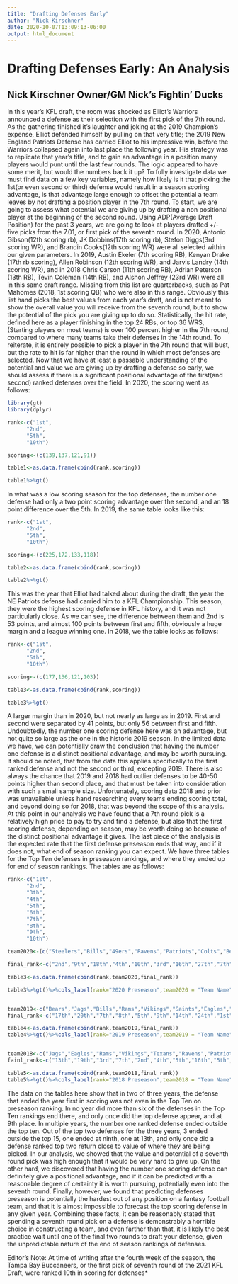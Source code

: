 ```yaml
---
title: "Drafting Defenses Early"
author: "Nick Kirschner"
date: 2020-10-07T13:09:13-06:00
output: html_document
---
```



# Drafting Defenses Early: An Analysis
## Nick Kirschner Owner/GM Nick's Fightin' Ducks



In this year’s KFL draft, the room was shocked as Elliot’s Warriors announced a defense as their selection with the first pick of the 7th round. As the gathering finished it’s laughter and joking at the 2019 Champion’s expense, Elliot defended himself by pulling on that very title; the 2019 New England Patriots Defense has carried Elliot to his impressive win, before the Warriors collapsed again into last place the following year. His strategy was to replicate that year's title, and to gain an advantage in a position many players would punt until the last few rounds. The logic appeared to have some merit, but would the numbers back it up? To fully investigate data we must find data on a few key variables, namely how likely is it that picking the 1st(or even second or third) defense would result in a season scoring advantage, is that advantage large enough to offset the potential a team leaves by not drafting a position player in the 7th round.
	To start, we are going to assess what potential we are giving up by drafting a non positional player at the beginning of the second round. Using ADP(Average Draft Position) for the past 3 years, we are going to look at players drafted +/- five picks from the 7.01, or first pick of the seventh round. In 2020, Antonio Gibson(12th scoring rb), JK Dobbins(17th scoring rb), Stefon Diggs(3rd scoring WR), and Brandin Cooks(12th scoring WR) were all selected within our given parameters. In 2019, Austin Ekeler (7th scoring RB), Kenyan Drake (17th rb scoring), Allen Robinson (12th scoring WR), and Jarvis Landry (14th scoring WR), and in 2018  Chris Carson (11th scoring RB), Adrian Peterson (13th RB), Tevin Coleman (14th RB), and Alshon Jeffrey (23rd WR) were all in this same draft range. Missing from this list are quarterbacks, such as Pat Mahomes (2018, 1st scoring QB) who were also in this range. Obviously this list hand picks the best values from each year's draft, and is not meant to show the overall value you will receive from the seventh round, but to show the potential of the pick you are giving up to do so. Statistically, the hit rate, defined here as a player finishing in the top 24 RBs, or top 36 WRS, (Starting players on most teams) is over 100 percent higher in the 7th round, compared to where many teams take their defenses in the 14th round. To reiterate, it is entirely possible to pick a player in the 7th round that will bust, but the rate to hit is far higher than the round in which most defenses are selected.
	Now that we have at least a passable understanding of the potential and value we are giving up by drafting a defense so early, we should assess if there is a significant positional advantage of the first(and second) ranked defenses over the field. In 2020, the scoring went as follows: 



```r
library(gt)
library(dplyr)

rank<-c("1st",
      "2nd",
      "5th",
      "10th")

scoring<-(c(139,137,121,91))

table1<-as.data.frame(cbind(rank,scoring))

table1%>%gt()

```
In what was a low scoring season for the top defenses, the number one defense had only a two point scoring advantage over the second, and an 18 point difference over the 5th. In 2019, the same table looks like this:

```r


rank<-c("1st",
      "2nd",
      "5th",
      "10th")

scoring<-(c(225,172,133,118))

table2<-as.data.frame(cbind(rank,scoring))

table2%>%gt()

```


This was the year that Elliot had talked about during the draft, the year the NE Patriots defense had carried him to a KFL Championship. This season, they were the highest scoring defense in KFL history, and it was not particularly close. As we can see, the difference between them and 2nd is 53 points, and almost 100 points between first and fifth, obviously a huge margin and a league winning one. In 2018, we the table looks as follows:

```r


rank<-c("1st",
      "2nd",
      "5th",
      "10th")

scoring<-(c(177,136,121,103))

table3<-as.data.frame(cbind(rank,scoring))

table3%>%gt()

```


A larger margin than in 2020, but not nearly as large as in 2019. First and second were separated by 41 points, but only 56 between first and fifth. Undoubtedly, the number one scoring defense here was an advantage, but not quite so large as the one in the historic 2019 season. In the limited data we have, we can potentially draw the conclusion that having the number one defense is a distinct positional advantage, and may be worth pursuing. It should be noted, that from the data this applies specifically to the first ranked defense and not the second or third, excepting 2019. There is also always the chance that 2019 and 2018 had outlier defenses to be 40-50 points higher than second place, and that must be taken into consideration with such a small sample size. Unfortunately, scoring data 2018 and prior was unavailable unless hand researching every teams ending scoring total, and beyond doing so for 2018, that was beyond the scope of this analysis. 
	At this point in our analysis we have found that a 7th round pick is a relatively high price to pay to try and find a defense, but also that the first scoring defense, depending on season, may be worth doing so because of the distinct positional advantage it gives. The last piece of the analysis is the expected rate that the first defense preseason ends that way, and if it does not, what end of season ranking you can expect. We have three tables for the Top Ten defenses in preseason rankings, and where they ended up for end of season rankings. The tables are as follows:
	
```r


rank<-c("1st",
      "2nd",
      "3th",
      "4th",
      "5th",
      "6th",
      "7th",
      "8th",
      "9th",
      "10th")

team2020<-(c("Steelers","Bills","49ers","Ravens","Patriots","Colts","Bears","Vikings","Saints","Buccaneers"))

final_rank<-c("2nd","9th","18th","4th","10th","3rd","16th","27th","7th","8th")

table3<-as.data.frame(cbind(rank,team2020,final_rank))

table3%>%gt()%>%cols_label(rank="2020 Preseason",team2020 = "Team Name",final_rank="Final Finish")


team2019<-c("Bears","Jags","Bills","Rams","Vikings","Saints","Eagles","Chargers","Patriots","Titans")
final_rank<-c("17th","20th","7th","8th","5th","9th","14th","24th","1st","10th")

table4<-as.data.frame(cbind(rank,team2019,final_rank))
table4%>%gt()%>%cols_label(rank="2019 Preseason",team2019 = "Team Name",final_rank="Final Finish")


team2018<-c("Jags","Eagles","Rams","Vikings","Texans","Ravens","Patriots","Chargers","Broncos","Saints")
fainl_rank<-c("13th","19th","3rd","7th","2nd","4th","5th","16th","5th","15th")

table5<-as.data.frame(cbind(rank,team2018,final_rank))
table5%>%gt()%>%cols_label(rank="2018 Preseason",team2018 = "Team Name",final_rank="Final Finish")


```	

The data on the tables here show that in two of three years, the defense that ended the year first in scoring was not even in the Top Ten on preseason ranking. In no year did more than six of the defenses in the Top Ten rankings end there, and only once did the top defense appear, and at 9th place. In multiple years, the number one ranked defense ended outside the top ten. Out of the top two defenses for the three years, 3 ended outside the top 15, one ended at ninth, one at 13th, and only once did a defense ranked top two return close to value of where they are being picked.
	In our analysis, we showed that the value and potential of a seventh round pick was  high enough that it would be very hard to give up. On the other hard, we discovered that having the number one scoring defense can definitely give a positional advantage, and if it can be predicted with a reasonable degree of certainty it is worth pursuing, potentially even into the seventh round. Finally, however, we found that predicting defenses preseason is potentially the hardest out of any position on a fantasy football team, and that it is almost impossible to forecast the top scoring defense in any given year. Combining these facts, it can be reasonably stated that spending a seventh round pick on a defense is demonstrably a horrible choice in constructing a team, and even farther than that, it is likely the best practice wait until one of the final two rounds to draft your defense, given the unpredictable nature of the end of season rankings of defenses.


Editor’s Note: At time of writing after the fourth week of the season, the Tampa Bay Buccaneers, or the first pick of seventh round of the 2021 KFL Draft, were ranked 10th in scoring for defenses*
